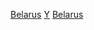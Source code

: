 {{Commons category|Years in Belarus}}
[[Category:各年份各國|Belarus]]
[[Category:依時期劃分的白俄羅斯歷史|Y]]
[[Category:依年份劃分的歐洲|Belarus]]